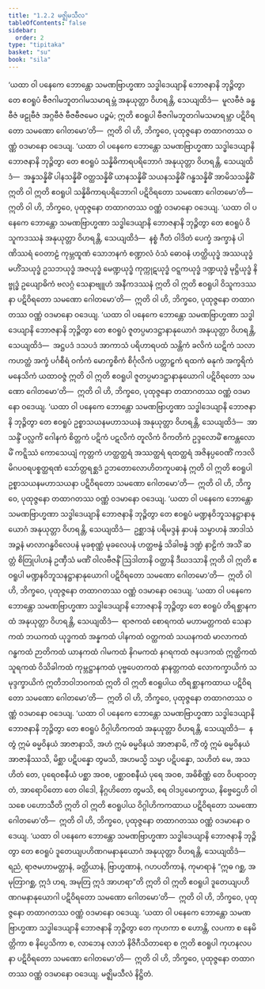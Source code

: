 ```yaml
---
title: "1.2.2 မဇ္ဈိမသီလ"
tableOfContents: false
sidebar:
  order: 2
type: "tipitaka"
basket: "su"
book: "sila"
---
```



<DynamicBreadcrumb />

<Division number="11" book="sila">

<Paragraph number="37" book="sila">
‘ယထာ ဝါ ပနေကေ ဘောန္တော သမဏဗြာဟ္မဏာ သဒ္ဓါဒေယျာနိ ဘောဇနာနိ ဘုဉ္ဇိတွာ တေ ဧဝရူပံ ဗီဇဂါမဘူတဂါမသမာရမ္ဘံ အနုယုတ္တာ ဝိဟရန္တိ, သေယျထိဒံ—  မူလဗီဇံ ခန္ဓဗီဇံ ဖဠုဗီဇံ အဂ္ဂဗီဇံ ဗီဇဗီဇမေဝ ပဉ္စမံ; ဣတိ ဧဝရူပါ ဗီဇဂါမဘူတဂါမသမာရမ္ဘာ ပဋိဝိရတော သမဏော ဂေါတမော’တိ—  ဣတိ ဝါ ဟိ, ဘိက္ခဝေ, ပုထုဇ္ဇနော တထာဂတဿ ဝဏ္ဏံ ဝဒမာနော ဝဒေယျ.
</Paragraph>

</Division>
<Division number="12" book="sila">

<Paragraph number="38" book="sila">
‘ယထာ ဝါ ပနေကေ ဘောန္တော သမဏဗြာဟ္မဏာ သဒ္ဓါဒေယျာနိ ဘောဇနာနိ ဘုဉ္ဇိတွာ တေ ဧဝရူပံ သန္နိဓိကာရပရိဘောဂံ အနုယုတ္တာ ဝိဟရန္တိ, သေယျထိဒံ—  အန္နသန္နိဓိံ ပါနသန္နိဓိံ ဝတ္ထသန္နိဓိံ ယာနသန္နိဓိံ သယနသန္နိဓိံ ဂန္ဓသန္နိဓိံ အာမိသသန္နိဓိံ ဣတိ ဝါ ဣတိ ဧဝရူပါ သန္နိဓိကာရပရိဘောဂါ ပဋိဝိရတော သမဏော ဂေါတမော’တိ—  ဣတိ ဝါ ဟိ, ဘိက္ခဝေ, ပုထုဇ္ဇနော တထာဂတဿ ဝဏ္ဏံ ဝဒမာနော ဝဒေယျ.
</Paragraph>

</Division>
<Division number="13" book="sila">

<Paragraph number="39" book="sila">
‘ယထာ ဝါ ပနေကေ ဘောန္တော သမဏဗြာဟ္မဏာ သဒ္ဓါဒေယျာနိ ဘောဇနာနိ ဘုဉ္ဇိတွာ တေ ဧဝရူပံ ဝိသူကဒဿနံ အနုယုတ္တာ ဝိဟရန္တိ, သေယျထိဒံ—  နစ္စံ ဂီတံ ဝါဒိတံ ပေက္ခံ အက္ခာနံ ပါဏိဿရံ ဝေတာဠံ ကုမ္ဘထူဏံ သောဘနကံ စဏ္ဍာလံ ဝံသံ ဓောဝနံ ဟတ္ထိယုဒ္ဓံ အဿယုဒ္ဓံ မဟိံသယုဒ္ဓံ ဥသဘယုဒ္ဓံ အဇယုဒ္ဓံ မေဏ္ဍယုဒ္ဓံ ကုက္ကုဋယုဒ္ဓံ ဝဋ္ဋကယုဒ္ဓံ ဒဏ္ဍယုဒ္ဓံ မုဋ္ဌိယုဒ္ဓံ နိဗ္ဗုဒ္ဓံ ဥယျောဓိကံ ဗလဂ္ဂံ သေနာဗျူဟံ အနီကဒဿနံ ဣတိ ဝါ ဣတိ ဧဝရူပါ ဝိသူကဒဿနာ ပဋိဝိရတော သမဏော ဂေါတမော’တိ—  ဣတိ ဝါ ဟိ, ဘိက္ခဝေ, ပုထုဇ္ဇနော တထာဂတဿ ဝဏ္ဏံ ဝဒမာနော ဝဒေယျ.
</Paragraph>

</Division>
<Division number="14" book="sila">

<Paragraph number="40" book="sila">
‘ယထာ ဝါ ပနေကေ ဘောန္တော သမဏဗြာဟ္မဏာ သဒ္ဓါဒေယျာနိ ဘောဇနာနိ ဘုဉ္ဇိတွာ တေ ဧဝရူပံ ဇူတပ္ပမာဒဋ္ဌာနာနုယောဂံ အနုယုတ္တာ ဝိဟရန္တိ, သေယျထိဒံ—  အဋ္ဌပဒံ ဒသပဒံ အာကာသံ ပရိဟာရပထံ သန္တိကံ ခလိကံ ဃဋိကံ သလာကဟတ္ထံ အက္ခံ ပင်္ဂစီရံ ဝင်္ကကံ မောက္ခစိကံ စိင်္ဂုလိကံ ပတ္တာဠှကံ ရထကံ ဓနုကံ အက္ခရိကံ မနေသိကံ ယထာဝဇ္ဇံ ဣတိ ဝါ ဣတိ ဧဝရူပါ ဇူတပ္ပမာဒဋ္ဌာနာနုယောဂါ ပဋိဝိရတော သမဏော ဂေါတမော’တိ—  ဣတိ ဝါ ဟိ, ဘိက္ခဝေ, ပုထုဇ္ဇနော တထာဂတဿ ဝဏ္ဏံ ဝဒမာနော ဝဒေယျ.
</Paragraph>

</Division>
<Division number="15" book="sila">

<Paragraph number="41" book="sila">
‘ယထာ ဝါ ပနေကေ ဘောန္တော သမဏဗြာဟ္မဏာ သဒ္ဓါဒေယျာနိ ဘောဇနာနိ ဘုဉ္ဇိတွာ တေ ဧဝရူပံ ဥစ္စာသယနမဟာသယနံ အနုယုတ္တာ ဝိဟရန္တိ, သေယျထိဒံ—  အာသန္ဒိံ ပလ္လင်္ကံ ဂေါနကံ စိတ္တကံ ပဋိကံ ပဋလိကံ တူလိကံ ဝိကတိကံ ဥဒ္ဒလောမိံ ဧကန္တလောမိံ ကဋ္ဋိဿံ ကောသေယျံ ကုတ္တကံ ဟတ္ထတ္ထရံ အဿတ္ထရံ ရထတ္ထရံ အဇိနပ္ပဝေဏိံ ကဒလိမိဂပဝရပစ္စတ္ထရဏံ သော်တ္တရစ္ဆဒံ ဥဘတောလောဟိတကူပဓာနံ ဣတိ ဝါ ဣတိ ဧဝရူပါ ဥစ္စာသယနမဟာသယနာ ပဋိဝိရတော သမဏော ဂေါတမော’တိ—  ဣတိ ဝါ ဟိ, ဘိက္ခဝေ, ပုထုဇ္ဇနော တထာဂတဿ ဝဏ္ဏံ ဝဒမာနော ဝဒေယျ.
</Paragraph>

</Division>
<Division number="16" book="sila">

<Paragraph number="42" book="sila">
‘ယထာ ဝါ ပနေကေ ဘောန္တော သမဏဗြာဟ္မဏာ သဒ္ဓါဒေယျာနိ ဘောဇနာနိ ဘုဉ္ဇိတွာ တေ ဧဝရူပံ မဏ္ဍနဝိဘူသနဋ္ဌာနာနုယောဂံ အနုယုတ္တာ ဝိဟရန္တိ, သေယျထိဒံ—  ဥစ္ဆာဒနံ ပရိမဒ္ဒနံ နှာပနံ သမ္ဗာဟနံ အာဒါသံ အဉ္ဇနံ မာလာဂန္ဓဝိလေပနံ မုခစုဏ္ဏံ မုခလေပနံ ဟတ္ထဗန္ဓံ သိခါဗန္ဓံ ဒဏ္ဍံ နာဠိကံ အသိံ ဆတ္တံ စိတြုပါဟနံ ဥဏှီသံ မဏိံ ဝါလဗီဇနိံ ဩဒါတာနိ ဝတ္ထာနိ ဒီဃဒသာနိ ဣတိ ဝါ ဣတိ ဧဝရူပါ မဏ္ဍနဝိဘူသနဋ္ဌာနာနုယောဂါ ပဋိဝိရတော သမဏော ဂေါတမော’တိ—  ဣတိ ဝါ ဟိ, ဘိက္ခဝေ, ပုထုဇ္ဇနော တထာဂတဿ ဝဏ္ဏံ ဝဒမာနော ဝဒေယျ.
</Paragraph>

</Division>
<Division number="17" book="sila">

<Paragraph number="43" book="sila">
‘ယထာ ဝါ ပနေကေ ဘောန္တော သမဏဗြာဟ္မဏာ သဒ္ဓါဒေယျာနိ ဘောဇနာနိ ဘုဉ္ဇိတွာ တေ ဧဝရူပံ တိရစ္ဆာနကထံ အနုယုတ္တာ ဝိဟရန္တိ, သေယျထိဒံ—  ရာဇကထံ စောရကထံ မဟာမတ္တကထံ သေနာကထံ ဘယကထံ ယုဒ္ဓကထံ အန္နကထံ ပါနကထံ ဝတ္ထကထံ သယနကထံ မာလာကထံ ဂန္ဓကထံ ဉာတိကထံ ယာနကထံ ဂါမကထံ နိဂမကထံ နဂရကထံ ဇနပဒကထံ ဣတ္ထိကထံ သူရကထံ ဝိသိခါကထံ ကုမ္ဘဋ္ဌာနကထံ ပုဗ္ဗပေတကထံ နာနတ္တကထံ လောကက္ခာယိကံ သမုဒ္ဒက္ခာယိကံ ဣတိဘဝါဘဝကထံ ဣတိ ဝါ ဣတိ ဧဝရူပါယ တိရစ္ဆာနကထာယ ပဋိဝိရတော သမဏော ဂေါတမော’တိ—  ဣတိ ဝါ ဟိ, ဘိက္ခဝေ, ပုထုဇ္ဇနော တထာဂတဿ ဝဏ္ဏံ ဝဒမာနော ဝဒေယျ.
</Paragraph>

</Division>
<Division number="18" book="sila">

<Paragraph number="44" book="sila">
‘ယထာ ဝါ ပနေကေ ဘောန္တော သမဏဗြာဟ္မဏာ သဒ္ဓါဒေယျာနိ ဘောဇနာနိ ဘုဉ္ဇိတွာ တေ ဧဝရူပံ ဝိဂ္ဂါဟိကကထံ အနုယုတ္တာ ဝိဟရန္တိ, သေယျထိဒံ—  န တွံ ဣမံ ဓမ္မဝိနယံ အာဇာနာသိ, အဟံ ဣမံ ဓမ္မဝိနယံ အာဇာနာမိ, ကိံ တွံ ဣမံ ဓမ္မဝိနယံ အာဇာနိဿသိ, မိစ္ဆာ ပဋိပန္နော တွမသိ, အဟမသ္မိ သမ္မာ ပဋိပန္နော, သဟိတံ မေ, အသဟိတံ တေ, ပုရေဝစနီယံ ပစ္ဆာ အဝစ, ပစ္ဆာဝစနီယံ ပုရေ အဝစ, အဓိစိဏ္ဏံ တေ ဝိပရာဝတ္တံ, အာရောပိတော တေ ဝါဒေါ, နိဂ္ဂဟိတော တွမသိ, စရ ဝါဒပ္ပမောက္ခာယ, နိဗ္ဗေဌေဟိ ဝါ သစေ ပဟောသီတိ ဣတိ ဝါ ဣတိ ဧဝရူပါယ ဝိဂ္ဂါဟိကကထာယ ပဋိဝိရတော သမဏော ဂေါတမော’တိ—  ဣတိ ဝါ ဟိ, ဘိက္ခဝေ, ပုထုဇ္ဇနော တထာဂတဿ ဝဏ္ဏံ ဝဒမာနော ဝဒေယျ.
</Paragraph>

</Division>
<Division number="19" book="sila">

<Paragraph number="45" book="sila">
‘ယထာ ဝါ ပနေကေ ဘောန္တော သမဏဗြာဟ္မဏာ သဒ္ဓါဒေယျာနိ ဘောဇနာနိ ဘုဉ္ဇိတွာ တေ ဧဝရူပံ ဒူတေယျပဟိဏဂမနာနုယောဂံ အနုယုတ္တာ ဝိဟရန္တိ, သေယျထိဒံ—  ရညံ, ရာဇမဟာမတ္တာနံ, ခတ္တိယာနံ, ဗြာဟ္မဏာနံ, ဂဟပတိကာနံ, ကုမာရာနံ “ဣဓ ဂစ္ဆ, အမုတြာဂစ္ဆ, ဣဒံ ဟရ, အမုတြ ဣဒံ အာဟရာ”တိ ဣတိ ဝါ ဣတိ ဧဝရူပါ ဒူတေယျပဟိဏဂမနာနုယောဂါ ပဋိဝိရတော သမဏော ဂေါတမော’တိ—  ဣတိ ဝါ ဟိ, ဘိက္ခဝေ, ပုထုဇ္ဇနော တထာဂတဿ ဝဏ္ဏံ ဝဒမာနော ဝဒေယျ.
</Paragraph>

</Division>
<Division number="20" book="sila">

<Paragraph number="46" book="sila">
‘ယထာ ဝါ ပနေကေ ဘောန္တော သမဏဗြာဟ္မဏာ သဒ္ဓါဒေယျာနိ ဘောဇနာနိ ဘုဉ္ဇိတွာ တေ ကုဟကာ စ ဟောန္တိ, လပကာ စ နေမိတ္တိကာ စ နိပ္ပေသိကာ စ, လာဘေန လာဘံ နိဇိဂီသိတာရော စ ဣတိ ဧဝရူပါ ကုဟနလပနာ ပဋိဝိရတော သမဏော ဂေါတမော’တိ—  ဣတိ ဝါ ဟိ, ဘိက္ခဝေ, ပုထုဇ္ဇနော တထာဂတဿ ဝဏ္ဏံ ဝဒမာနော ဝဒေယျ.

</Paragraph>
</Division>

<Paragraph number="47" type="center" book="sila">
မဇ္ဈိမသီလံ နိဋ္ဌိတံ.
</Paragraph>